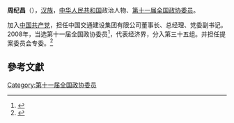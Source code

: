 '''周纪昌'''（{{bd|1950年||}}），[[汉族|汉族]]，[[中华人民共和国|中华人民共和国]]政治人物、[[第十一届全国政协委员|第十一届全国政协委员]]。

加入[[中国共产党|中国共产党]]，担任中国交通建设集团有限公司董事长、总经理、党委副书记。2008年，当选第十一届全国政协委员<ref>{{cite news|title=第十一届全国政协委员名单|url=http://www.indaa.com.cn/zt/2009qglh/zxzs/200903/t20090303_127573.html|accessdate=2013-04-09|newspaper=新华社北京1月25日电 中国人民政治协商会议第十一届全国委员会委员名单(共2237人，2008年1月25日政协第十届全国委员会常务委员会第二十次会议通过)|date=2008年1月25日|deadurl=yes|archiveurl=https://web.archive.org/web/20130928014403/http://www.indaa.com.cn/zt/2009qglh/zxzs/200903/t20090303_127573.html|archivedate=2013年9月28日}}</ref>，代表经济界，分入第三十五组。并担任提案委员会专委。<ref>{{cite news|title=全国政协信息-周纪昌|url=http://www.cppcc.gov.cn/CMS/wylibary/showJcwyxtInfoWylibary.action?tabJcwyxt.guid=11W0022150&wytype=wjwy|accessdate=2013-04-11|newspaper=全国政协委员会|archive-date=2015-06-04|archive-url=https://web.archive.org/web/20150604144444/http://www.cppcc.gov.cn/CMS/wylibary/showJcwyxtInfoWylibary.action?tabJcwyxt.guid=11W0022150&wytype=wjwy|dead-url=no}}</ref>

==參考文獻==
{{reflist}}
{{中国政治人物小作品}}

[[Category:第十一届全国政协委员|Category:第十一届全国政协委员]]